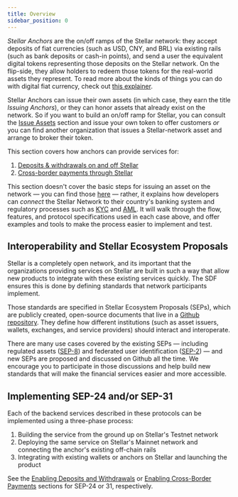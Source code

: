 ```yaml
---
title: Overview
sidebar_position: 0
---
```


_Stellar Anchors_ are the on/off ramps of the Stellar network: they accept deposits of fiat currencies (such as USD, CNY, and BRL) via existing rails (such as bank deposits or cash-in points), and send a user the equivalent digital tokens representing those deposits on the Stellar network. On the flip-side, they allow holders to redeem those tokens for the real-world assets they represent. To read more about the kinds of things you can do with digital fiat currency, check out [this explainer](https://www.stellar.org/learn/the-power-of-stellar).

Stellar Anchors can issue their own assets (in which case, they earn the title _Issuing Anchors_), or they can honor assets that already exist on the network. So if you want to build an on/off ramp for Stellar, you can consult the [Issue Assets](../issuing-assets/index.mdx) section and issue your own token to offer customers _or_ you can find another organization that issues a Stellar-network asset and arrange to broker their token.

This section covers how anchors can provide services for:

1. [Deposits & withdrawals on and off Stellar](./enabling-deposit-and-withdrawal/index.mdx)
1. [Cross-border payments through Stellar](./enabling-cross-border-payments/index.mdx)

This section doesn't cover the basic steps for issuing an asset on the network — you can find those [here](../issuing-assets/index.mdx) — rather, it explains how developers can _connect_ the Stellar Network to their country's banking system and regulatory processes such as [KYC](https://en.wikipedia.org/wiki/Know_your_customer) and [AML](https://en.wikipedia.org/wiki/Money_laundering#Anti-money_laundering). It will walk through the flow, features, and protocol specifications used in each case above, and offer examples and tools to make the process easier to implement and test.

## Interoperability and Stellar Ecosystem Proposals

Stellar is a completely open network, and its important that the organizations providing services on Stellar are built in such a way that allow new products to integrate with these existing services quickly. The SDF ensures this is done by defining standards that network participants implement.

Those standards are specified in Stellar Ecosystem Proposals (SEPs), which are publicly created, open-source documents that live in a [Github repository](https://github.com/stellar/stellar-protocol/tree/master/ecosystem#stellar-ecosystem-proposals-seps). They define how different institutions (such as asset issuers, wallets, exchanges, and service providers) should interact and interoperate.

There are many use cases covered by the existing SEPs — including regulated assets ([SEP-8](https://github.com/stellar/stellar-protocol/blob/master/ecosystem/sep-0008.md)) and federated user identification ([SEP-2](https://github.com/stellar/stellar-protocol/blob/master/ecosystem/sep-0002.md)) — and new SEPs are proposed and discussed on Github all the time. We encourage you to participate in those discussions and help build new standards that will make the financial services easier and more accessible.

## Implementing SEP-24 and/or SEP-31

Each of the backend services described in these protocols can be implemented using a three-phase process:

1. Building the service from the ground up on Stellar's Testnet network
1. Deploying the same service on Stellar's Mainnet network and connecting the anchor's existing off-chain rails
1. Integrating with existing wallets or anchors on Stellar and launching the product

See the [Enabling Deposits and Withdrawals](./enabling-deposit-and-withdrawal/index.mdx) or [Enabling Cross-Border Payments](./enabling-cross-border-payments/index.mdx) sections for SEP-24 or 31, respectively.

